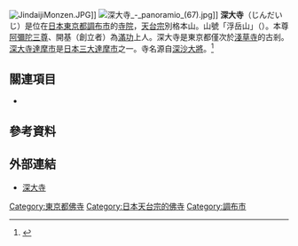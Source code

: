 {{日本寺院
| name = 深大寺
| img = File:2006-10-06 009.JPG
| img_capt = 元三大師堂
| image_width = 280
| nihongo = 深大寺
| hiragana = じんだいじ
| romaji = Jindai-ji
| location = [[東京都|東京都]][[調布市|調布市]]深大寺元町五丁目15番地1
| sangou = 浮岳山
| section = [[天台宗|天台宗]]別格本山
| god = [[阿彌陀三尊|阿彌陀三尊]]
| found_year = 傳・[[天平_(聖武天皇)|天平]]5年（733年）
| founder = 傳・滿功上人
| official_name = 浮岳山 昌樂院 深大寺
| alias = 
| struct = 
| title = 
| cultural_collection = 銅造釋迦如來倚像、梵鐘（重要文化財）
}}
[[File:JindaijiMonzen.JPG|thumb]]]]
[[File:深大寺_-_panoramio_(67).jpg|thumb]]]]
'''深大寺'''（じんだいじ）是位在[[日本|日本]][[東京都|東京都]][[調布市|調布市]]的[[寺院|寺院]]，[[天台宗|天台宗]]別格本山。山號「浮岳山」（{{lang|ja|ふがくさん}}）。本尊[[阿彌陀三尊|阿彌陀三尊]]、開基（創立者）為[[滿功|滿功]]上人。深大寺是東京都僅次於[[淺草寺|淺草寺]]的古剎。[[深大寺達摩市|深大寺達摩市]]是[[日本三大達摩市|日本三大達摩市]]之一。寺名源自[[深沙大將|深沙大將]]。<ref>{{citeweb|title=深大寺の歴史｜深大寺開創と水神「深沙大王」起|url=https://www.jindaiji.or.jp/about/history_03.php|publisher=深大寺|access-date=2022-01-28}}</ref>

== 關連項目 ==
*{{Link-ja|深大寺蕎麥麵|深大寺そば}}

==參考資料==
<references/>

== 外部連結 ==
* [http://www.jindaiji.or.jp/ 深大寺] {{Wayback|url=http://www.jindaiji.or.jp/ |date=20210119043454 }}

{{DEFAULTSORT:Jindaiji}}
[[Category:東京都佛寺|Category:東京都佛寺]]
[[Category:日本天台宗的佛寺|Category:日本天台宗的佛寺]]
[[Category:調布市|Category:調布市]]